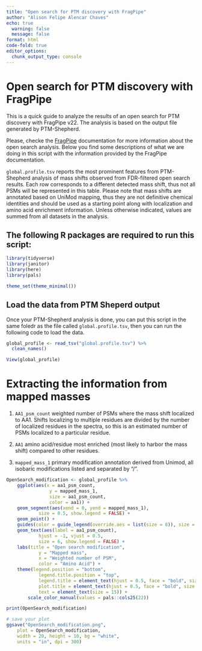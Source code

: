 ```yaml
---
title: "Open search for PTM discovery with FragPipe"
author: "Alison Felipe Alencar Chaves"
echo: true
  warning: false
  message: false
format: html
code-fold: true
editor_options: 
  chunk_output_type: console
---
```


# Open search for PTM discovery with FragPipe

This is a quick guide to analyze the results of an open search for PTM discovery with FragPipe v22. The analysis is based on the output file generated by PTM-Shepherd.

Please, checke the [FragPipe](https://fragpipe.nesvilab.org/docs/tutorial_open.html/) documentation for more information about the open search analysis.
Below you find some descriptions of what we are doing in this script with the information provided by the FragPipe documentation.

`global.profile.tsv` reports the most prominent features from PTM-Shepherd analysis of mass shifts observed from FDR-filtered open search results. Each row corresponds to a different detected mass shift, thus not all PSMs will be represented in this table. Please note that mass shifts are annotated based on UniMod mapping, thus they are not definitive chemical identities and should be used as a starting point along with localization and amino acid enrichment information. Unless otherwise indicated, values are summed from all datasets in the analysis.

## The following R packages are required to run this script:

```r
library(tidyverse)
library(janitor)
library(here)
library(pals)

theme_set(theme_minimal())
```

## Load the data from PTM Sheperd output
Once your PTM-Shepherd analysis is done, you can put this script in the same foledr as the file called `global.profile.tsv`, then you can run the following code to load the data.

```r
global_profile <- read_tsv("global.profile.tsv") %>%
  clean_names()

View(global_profile)
```

# Extracting the information from mapped masses
1. `AA1_psm_count` weighted number of PSMs where the mass shift localized to AA1. Shifts localizing to multiple residues are divided by the number of localized residues in the spectra, so this is an estimated number of PSMs localized to a particular residue.

2. `AA1` amino acid/residue most enriched (most likely to harbor the mass shift) compared to other residues.

3. `mapped_mass_1` primary modification annotation derived from Unimod, all isobaric modifications listed and separated by “/”.

```r
OpenSearch_modification <- global_profile %>%
    ggplot(aes(x = aa1_psm_count, 
                y = mapped_mass_1, 
                size = aa1_psm_count,
                color = aa1)) +
    geom_segment(aes(xend = 0, yend = mapped_mass_1),
            size = 0.5, show.legend = FALSE) +
    geom_point() +
    guides(color = guide_legend(override.aes = list(size = 8)), size = "none") +
    geom_text(aes(label = aa1_psm_count), 
            hjust = -1, vjust = 0.5, 
            size = 6, show.legend = FALSE) +
    labs(title = "Open search modification",
            y = "Mapped mass",
            x = "Weighted number of PSM",
            color = "Amino Acid") +
    theme(legend.position = "bottom",
            legend.title.position = "top",
            legend.title = element_text(hjust = 0.5, face = "bold", size = 15),
            plot.title = element_text(hjust = 0.5, face = "bold", size = 20),
            text = element_text(size = 15)) +
        scale_color_manual(values = pals::cols25(22))

print(OpenSearch_modification)

# save your plot
ggsave("OpenSearch_modification.png", 
    plot = OpenSearch_modification,
    width = 20, height = 10, bg = "white", 
    units = "in", dpi = 300)
```
